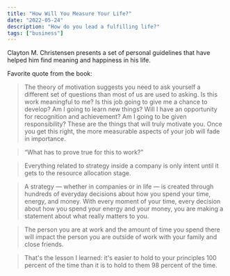 ```yaml
---
title: "How Will You Measure Your Life?"
date: "2022-05-24"
description: "How do you lead a fulfilling life?"
tags: ["business"]
---
```


Clayton M. Christensen presents a set of personal guidelines that have helped him find meaning and happiness in his life.

Favorite quote from the book:

> The theory of motivation suggests you need to ask yourself a different set of questions than most of us are used to asking. Is this work meaningful to me? Is this job going to give me a chance to develop? Am I going to learn new things? Will I have an opportunity for recognition and achievement? Am I going to be given responsibility? These are the things that will truly motivate you. Once you get this right, the more measurable aspects of your job will fade in importance.

> “What has to prove true for this to work?”

> Everything related to strategy inside a company is only intent until it gets to the resource allocation stage.

> A strategy — whether in companies or in life — is created through hundreds of everyday decisions about how you spend your time, energy, and money. With every moment of your time, every decision about how you spend your energy and your money, you are making a statement about what really matters to you.

> The person you are at work and the amount of time you spend there will impact the person you are outside of work with your family and close friends.

> That's the lesson I learned: it's easier to hold to your principles 100 percent of the time than it is to hold to them 98 percent of the time.
